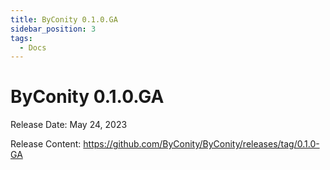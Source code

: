 ```yaml
---
title: ByConity 0.1.0.GA
sidebar_position: 3
tags:
  - Docs
---
```


# ByConity 0.1.0.GA 

Release Date: May 24, 2023

Release Content: https://github.com/ByConity/ByConity/releases/tag/0.1.0-GA